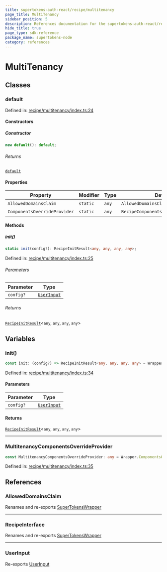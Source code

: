 ```yaml
---
title: supertokens-auth-react/recipe/multitenancy
page_title: MultiTenancy
sidebar_position: 5
description: References documentation for the supertokens-auth-react/recipe/multitenancy package
hide_title: true
page_type: sdk-reference
package_name: supertokens-node
category: references
---
```


# MultiTenancy


## Classes

### default

Defined in: [recipe/multitenancy/index.ts:24](https://github.com/supertokens/supertokens-auth-react/blob/b337b23722adfbe2906b193ea5fcf98f9c98c8b0/lib/ts/recipe/multitenancy/index.ts#L24)

#### Constructors

##### Constructor

```ts
new default(): default;
```

###### Returns

[`default`](#default)

#### Properties

| Property | Modifier | Type | Default value | Defined in |
| ------ | ------ | ------ | ------ | ------ |
| <a id="alloweddomainsclaim"></a> `AllowedDomainsClaim` | `static` | `any` | `AllowedDomainsClaim` | [recipe/multitenancy/index.ts:29](https://github.com/supertokens/supertokens-auth-react/blob/b337b23722adfbe2906b193ea5fcf98f9c98c8b0/lib/ts/recipe/multitenancy/index.ts#L29) |
| <a id="componentsoverrideprovider"></a> `ComponentsOverrideProvider` | `static` | `any` | `RecipeComponentsOverrideContextProvider` | [recipe/multitenancy/index.ts:31](https://github.com/supertokens/supertokens-auth-react/blob/b337b23722adfbe2906b193ea5fcf98f9c98c8b0/lib/ts/recipe/multitenancy/index.ts#L31) |

#### Methods

##### init()

```ts
static init(config?): RecipeInitResult<any, any, any, any>;
```

Defined in: [recipe/multitenancy/index.ts:25](https://github.com/supertokens/supertokens-auth-react/blob/b337b23722adfbe2906b193ea5fcf98f9c98c8b0/lib/ts/recipe/multitenancy/index.ts#L25)

###### Parameters

| Parameter | Type |
| ------ | ------ |
| `config?` | [`UserInput`](recipe-multitenancy-types.mdx#userinput) |

###### Returns

[`RecipeInitResult`](types.mdx#recipeinitresult)\<`any`, `any`, `any`, `any`\>

## Variables

### init()

```ts
const init: (config?) => RecipeInitResult<any, any, any, any> = Wrapper.init;
```

Defined in: [recipe/multitenancy/index.ts:34](https://github.com/supertokens/supertokens-auth-react/blob/b337b23722adfbe2906b193ea5fcf98f9c98c8b0/lib/ts/recipe/multitenancy/index.ts#L34)

#### Parameters

| Parameter | Type |
| ------ | ------ |
| `config?` | [`UserInput`](recipe-multitenancy-types.mdx#userinput) |

#### Returns

[`RecipeInitResult`](types.mdx#recipeinitresult)\<`any`, `any`, `any`, `any`\>

***

### MultitenancyComponentsOverrideProvider

```ts
const MultitenancyComponentsOverrideProvider: any = Wrapper.ComponentsOverrideProvider;
```

Defined in: [recipe/multitenancy/index.ts:35](https://github.com/supertokens/supertokens-auth-react/blob/b337b23722adfbe2906b193ea5fcf98f9c98c8b0/lib/ts/recipe/multitenancy/index.ts#L35)

## References

### AllowedDomainsClaim

Renames and re-exports [SuperTokensWrapper](index.mdx#supertokenswrapper-1)

***

### RecipeInterface

Renames and re-exports [SuperTokensWrapper](index.mdx#supertokenswrapper-1)

***

### UserInput

Re-exports [UserInput](recipe-multitenancy-types.mdx#userinput)
